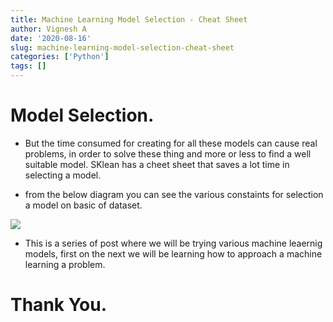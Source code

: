 ```yaml
---
title: Machine Learning Model Selection - Cheat Sheet
author: Vignesh A
date: '2020-08-16'
slug: machine-learning-model-selection-cheat-sheet
categories: ['Python']
tags: []
---
```


# Model Selection.


* But the time consumed for creating for all these models can cause real problems, in order to solve these thing and more or less to find a well suitable model. SKlean has a cheet sheet that saves a lot time in selecting a model.

* from the below diagram you can see the various constaints for selection a model on basic of dataset.


![](https://scikit-learn.org/stable/_static/ml_map.png)

* This is a series of post where we will be trying various machine leaernig models, first on the next we will be learning how to approach a machine learning a problem.


# Thank You.



